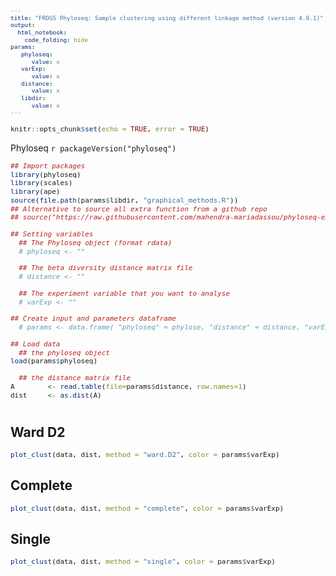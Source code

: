 ```yaml
---
title: "FROGS Phyloseq: Sample clustering using different linkage method (version 4.0.1)"
output: 
  html_notebook:
    code_folding: hide
params:
   phyloseq:
      value: x
   varExp:
      value: x
   distance:
      value: x
   libdir:
      value: x
---
```

<meta http-equiv="Content-Type" content="text/html; charset=UTF-8">

<style type="text/css">
code.r{ /* Code block */
  font-size: 11px;
}
pre { /* Code block */
  font-size: 11px
}
.button {
    background-color: #2a7ecc; /* Blue */
    border          : none;
    color           : white;
    padding         : 5px 10px;
    text-align      : center;
    text-decoration : none;
    display         : inline-block;
    font-size       : 12px;
    margin          : 4px 2px;
    cursor          : pointer;
    border-radius   : 8px;
}
h4 { 
    display      : block;
    font-size    : 1em;
    margin-top   : 1.33em;
    margin-bottom: 1.33em;
    margin-left  : 0;
    margin-right : 0;
    font-weight  : bold;
    color        : #2a7ecc;
}
</style>


```r
knitr::opts_chunk$set(echo = TRUE, error = TRUE)
```
Phyloseq `r packageVersion("phyloseq")`

```r

## Import packages
library(phyloseq)
library(scales)
library(ape)
source(file.path(params$libdir, "graphical_methods.R"))
## Alternative to source all extra function from a github repo
## source("https://raw.githubusercontent.com/mahendra-mariadassou/phyloseq-extended/master/load-extra-functions.R")

## Setting variables
  ## The Phyloseq object (format rdata)
  # phyloseq <- ""

  ## The beta diversity distance matrix file
  # distance <- ""

  ## The experiment variable that you want to analyse
  # varExp <- ""

## Create input and parameters dataframe
  # params <- data.frame( "phyloseq" = phylose, "distance" = distance, "varExp" = varExp)

## Load data
  ## the phyloseq object
load(params$phyloseq)

  ## the distance matrix file
A        <- read.table(file=params$distance, row.names=1)
dist     <- as.dist(A)
```

# {.tabset .tabset-fade .tabset-pills}

## Ward D2
```r
plot_clust(data, dist, method = "ward.D2", color = params$varExp)
```

## Complete
```r
plot_clust(data, dist, method = "complete", color = params$varExp)
```

## Single
```r
plot_clust(data, dist, method = "single", color = params$varExp)
```

